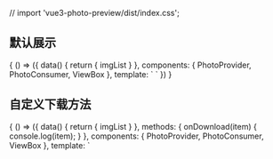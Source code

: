 // import 'vue3-photo-preview/dist/index.css';

<Meta title="vue3-photo-preview" />

## 默认展示
<Canvas>
  <Story name="默认展示">
    {
      () => ({
        data() {
          return {
            imgList
          }
        },
        components: { PhotoProvider, PhotoConsumer, ViewBox },
        template: `
          <photo-provider>
            <photo-consumer v-for="src in imgList" :intro="src" :key="src" :src="src">
              <view-box :src="src" />
            </photo-consumer>
            <template #icon>
              <svg
                class="PhotoSlider__BannerIcon"
                version="1.1"
                xmlns="http://www.w3.org/2000/svg"
                width="44"
                height="44"
                viewBox="0 0 768 768"
              >
                <path d="M640.5 352.5v63h-390l178.5 180-45 45-256.5-256.5 256.5-256.5 45 45-178.5 180h390z" />
              </svg>
            </template>
          </photo-provider>
        `
      })
    }
  </Story>
</Canvas>

## 自定义下载方法
<Canvas>
  <Story name="自定义下载方法">
    {
      () => ({
        data() {
          return {
            imgList
          }
        },
        methods: {
          onDownload(item) {
            console.log(item);
          }
        },
        components: { PhotoProvider, PhotoConsumer, ViewBox },
        template: `
          <div style="width: 300px; height: 100vh; position: relative;">
          <PhotoProvider
            show-in-component
            disable-double-tap
          >
            <PhotoConsumer v-for="item in imgList"
              :src="item"
              :key="item.id"
            />
          </PhotoProvider>
          </div>
        `
      })
    }
  </Story>
</Canvas>

## 循环预览
<Canvas>
  <Story name="循环预览">
    {
      () => ({
        data() {
          return {
            imgList
          }
        },
        components: { PhotoProvider, PhotoConsumer, ViewBox },
        template: `
          <photo-provider :loop="true">
            <photo-consumer v-for="src in imgList" :intro="src" :key="src" :src="src">
              <view-box :src="src" />
            </photo-consumer>
          </photo-provider>
        `
      })
    }
  </Story>
</Canvas>

## 通过按钮触发
<Canvas>
  <Story name="通过按钮触发">
    {
      () => ({
        data() {
          return {
            imgList
          }
        },
        components: { PhotoProvider, PhotoConsumer },
        template: `
          <photo-provider>
            <photo-consumer v-for="(src, index) in imgList" :intro="src" :key="src" :src="src">
              <button v-if="index === 0">打开预览</button>
            </photo-consumer>
          </photo-provider>
        `
      })
    }
  </Story>
</Canvas>

## 异步更新图片地址
<Canvas>
  <Story name="异步更新图片地址">
    {
      () => ({
        data() {
          return {
            index: 0,
          }
        },
        computed: {
          imageSrc() {
            return imgList[this.index];
          }
        },
        methods: {
          asyncChangeSrc() {
            setTimeout(() => {
              const index = this.index + 1;
              this.index = index % imgList.length;
            }, 3000)
          }
        },
        components: { PhotoProvider, PhotoConsumer },
        template: `
          <photo-provider>
            <photo-consumer :intro="imageSrc" :src="imageSrc">
              <button @click="asyncChangeSrc">打开预览</button>
            </photo-consumer>
          </photo-provider>
        `
      })
    }
  </Story>
</Canvas>

## 异步更新图片列表
<Canvas>
  <Story name="异步更新图片列表">
    {
      () => ({
        data() {
          return {
            list1: imgList.slice(0, 2),
            list2: imgList.slice(2, imgList.length),
            list: imgList.slice(0, 2),
          }
        },
        methods: {
          changeImgList() {
            this.list = this.list2;
          }
        },
        components: { PhotoProvider, PhotoConsumer, ViewBox },
        template: `
          <photo-provider>
            <photo-consumer v-for="src in list" :intro="src" :key="src" :src="src">
              <view-box :src="src" />
            </photo-consumer>
            <button @click="changeImgList" style="vertical-align:top;">改变图片列表</button>
          </photo-provider>
        `
      })
    }
  </Story>
</Canvas>

## 受控延迟预览
<Canvas>
  <Story name="受控延迟预览">
    {
      () => ({
        data() {
          return {
            imgList,
            index: 0,
            visible: false,
            items: imgList.map(src => ({ src, key: src, intro: src })),
          }
        },
        methods: {
          changeIndex(index) {
            this.index = index;
          },
          delay(time) {
            return new Promise((resolve, reject) => {
              setTimeout(() => {
                resolve();
              }, time * 1000)
            })
          },
          async handleShow(key) {
            await this.delay(3);
            const itemIndex = this.items.findIndex(item => item.key === key);
            if (itemIndex > -1) {
              this.index = itemIndex;
              this.visible = true;
            }
          },
          handleHide() {
            this.visible = false;
          }
        },
        components: { PhotoSlider, ViewBox },
        template: `
          <view-box
            v-for="src in imgList"
            :key="src"
            :src="src"
            @click="handleShow(src)"
          />
          <photo-slider
            :items="items"
            :visible="visible"
            :index="index"
            @changeIndex="changeIndex"
            @clickMask="handleHide"
            @closeModal="handleHide"
          />
        `
      })
    }
  </Story>
</Canvas>

## Props

### PhotoProvider

<ArgsTable of={originPhotoProvider} />

### PhotoConsumer

<ArgsTable of={originPhotoConsumer} />

### PhotoSlider
<ArgsTable of={originPhotoSlider} />
